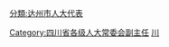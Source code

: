 [[分類:达州市人大代表|分類:达州市人大代表]]
[[Category:四川省各级人大常委会副主任|Category:四川省各级人大常委会副主任]]
[[Category:设区的市人大常委会副主任|川]]